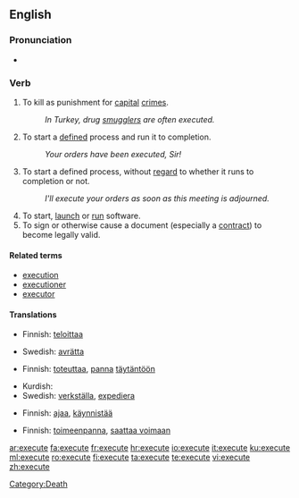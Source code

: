 ==English==

===Pronunciation===
*{{audio|en-us-execute.ogg|Audio (US)}}


===Verb===
{{en-verb|execut|ing}}

#To kill as punishment for [[capital]] [[crime]]s.
#:''In Turkey, drug [[smuggle]]rs are often executed.''
#To start a [[define]]d process and run it to completion.
#:''Your orders have been executed, Sir!''
#To start a defined process, without [[regard]] to whether it runs to completion or not.
#:''I'll execute your orders as soon as this meeting is adjourned.''
#To start, [[launch]] or [[run]] software.
#To sign or otherwise cause a document (especially a [[contract#Noun|contract]]) to become legally valid.

====Related terms====
*[[execution]]
*[[executioner]]
*[[executor]]

====Translations====
{{trans-top|to kill as punishment}}
*Finnish: [[teloittaa]]
{{trans-mid}}
*Swedish: [[avrätta]]
{{trans-bottom}}

{{trans-top|To start a defined process and run it to completion}}
*Finnish: [[toteuttaa]], [[panna]] [[täytäntöön]]
{{trans-mid}}
*Kurdish: {{KUchar|[[بردن به‌ڕێوه‌]]}}
*Swedish: [[verkställa]], [[expediera]]
{{trans-bottom}}

{{trans-top|To start a defined process, without regard to whether it runs to completion or not}}
{{trans-mid}}
{{trans-bottom}}

{{trans-top|To start, launch or run software}}
*Finnish: [[ajaa]], [[käynnistää]]
{{trans-mid}}
{{trans-bottom}}

{{trans-top|To sign or otherwise cause a document (especially a contract) to become legally valid}}
*Finnish: [[toimeenpanna]], [[saattaa voimaan]]
{{trans-mid}}
{{trans-bottom}}

[[Category:Death]]

[[ar:execute]]
[[fa:execute]]
[[fr:execute]]
[[hr:execute]]
[[io:execute]]
[[it:execute]]
[[ku:execute]]
[[ml:execute]]
[[ro:execute]]
[[fi:execute]]
[[ta:execute]]
[[te:execute]]
[[vi:execute]]
[[zh:execute]]